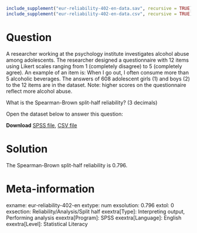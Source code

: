 ```r
include_supplement("eur-reliability-402-en-data.sav", recursive = TRUE)
include_supplement("eur-reliability-402-en-data.csv", recursive = TRUE)
```

Question
========
A researcher working at the psychology institute investigates alcohol abuse among adolescents. The researcher designed a questionnaire with 12 items using Likert scales ranging from 1 (completely disagree) to 5 (completely agree). An example of an item is: When I go out, I often consume more than 5 alcoholic beverages. The answers of 608 adolescent girls (1) and boys (2) to the 12 items are in the dataset. Note: higher scores on the questionnaire reflect more alcohol abuse.

What is the Spearman-Brown split-half reliability? (3 decimals)

Open the dataset below to answer this question:

**Download** [SPSS file](eur-reliability-402-en-data.sav), [CSV file](eur-reliability-402-en-data.csv)


Solution
========
The Spearman-Brown split-half reliability is 0.796.


Meta-information
================
exname: eur-reliability-402-en
extype: num
exsolution: 0.796
extol: 0
exsection: Reliability/Analysis/Split half
exextra[Type]: Interpreting output, Performing analysis
exextra[Program]: SPSS
exextra[Language]: English
exextra[Level]: Statistical Literacy
